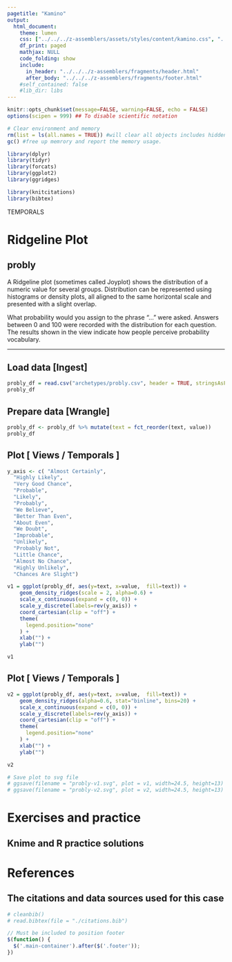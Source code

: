 ```yaml
---
pagetitle: "Kamino"
output: 
  html_document:
    theme: lumen
    css: ["../../../z-assemblers/assets/styles/content/kamino.css", "../../../z-assemblers/assets/icons/line-awesome/css/line-awesome.css"]
    df_print: paged
    mathjax: NULL
    code_folding: show
    include:
      in_header: "../../../z-assemblers/fragments/header.html"
      after_body: "../../../z-assemblers/fragments/footer.html"
    #self_contained: false
    #lib_dir: libs
---
```


```r

knitr::opts_chunk$set(message=FALSE, warning=FALSE, echo = FALSE)
options(scipen = 999) ## To disable scientific notation

# Clear environment and memory
rm(list = ls(all.names = TRUE)) #will clear all objects includes hidden objects.
gc() #free up memrory and report the memory usage.

library(dplyr)
library(tidyr)
library(forcats)
library(ggplot2)
library(ggridges)

library(knitcitations)
library(bibtex)

```

<div class="activity">
TEMPORALS
</div>

# Ridgeline Plot
## probly

A Ridgeline plot (sometimes called Joyplot) shows the distribution of a numeric value for several groups. Distribution can be represented using histograms or density plots, all aligned to the same horizontal scale and presented with a slight overlap.

What probability would you assign to the phrase “...” were asked. Answers between 0 and 100 were recorded with the distribution for each question.  The results shown in the view indicate how people perceive probability vocabulary.

***

## Load data [Ingest]

```r

probly_df = read.csv("archetypes/probly.csv", header = TRUE, stringsAsFactors = TRUE)
probly_df

```


## Prepare data [Wrangle]


```r

probly_df <- probly_df %>% mutate(text = fct_reorder(text, value))
probly_df

```


## Plot [ Views / Temporals ]


```r

y_axis <- c( "Almost Certainly",
  "Highly Likely",
  "Very Good Chance",
  "Probable",
  "Likely",
  "Probably",
  "We Believe",
  "Better Than Even",
  "About Even",
  "We Doubt",
  "Improbable",
  "Unlikely",
  "Probably Not",
  "Little Chance",
  "Almost No Chance",
  "Highly Unlikely",
  "Chances Are Slight")

v1 = ggplot(probly_df, aes(y=text, x=value,  fill=text)) +
    geom_density_ridges(scale = 2, alpha=0.6) +
    scale_x_continuous(expand = c(0, 0)) +
    scale_y_discrete(labels=rev(y_axis)) +
    coord_cartesian(clip = "off") +
    theme(
      legend.position="none"
    ) +
    xlab("") +
    ylab("")

v1

```


## Plot [ Views / Temporals ]


```r

v2 = ggplot(probly_df, aes(y=text, x=value,  fill=text)) +
    geom_density_ridges(alpha=0.6, stat="binline", bins=20) +
    scale_x_continuous(expand = c(0, 0)) +
    scale_y_discrete(labels=rev(y_axis)) +
    coord_cartesian(clip = "off") +
    theme(
      legend.position="none"
    ) +
    xlab("") +
    ylab("")

v2

```



```r

# Save plot to svg file
# ggsave(filename = "probly-v1.svg", plot = v1, width=24.5, height=13)
# ggsave(filename = "probly-v2.svg", plot = v2, width=24.5, height=13)

```


# Exercises and practice
## Knime and R practice solutions



# References
## The citations and data sources used for this case


```r

# cleanbib()
# read.bibtex(file = "./citations.bib")

```



```js

// Must be included to position footer
$(function() {
  $('.main-container').after($('.footer'));
})

```

